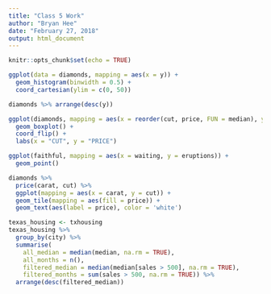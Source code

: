 ```yaml
---
title: "Class 5 Work"
author: "Bryan Hee"
date: "February 27, 2018"
output: html_document
---
```


```r
knitr::opts_chunk$set(echo = TRUE)
```

```r
ggplot(data = diamonds, mapping = aes(x = y)) +
  geom_histogram(binwidth = 0.5) +
  coord_cartesian(ylim = c(0, 50))
```

```r
diamonds %>% arrange(desc(y))
```

```r
ggplot(diamonds, mapping = aes(x = reorder(cut, price, FUN = median), y = price)) + 
  geom_boxplot() +
  coord_flip() +
  labs(x = "CUT", y = "PRICE")
```

```r
ggplot(faithful, mapping = aes(x = waiting, y = eruptions)) +
  geom_point()
```

```r
diamonds %>% 
  price(carat, cut) %>% 
  ggplot(mapping = aes(x = carat, y = cut)) +
  geom_tile(mapping = aes(fill = price)) +
  geom_text(aes(label = price), color = 'white')
```

```r
texas_housing <- txhousing
texas_housing %>%
  group_by(city) %>%
  summarise(
    all_median = median(median, na.rm = TRUE), 
    all_months = n(),
    filtered_median = median(median[sales > 500], na.rm = TRUE),
    filtered_months = sum(sales > 500, na.rm = TRUE)) %>%
  arrange(desc(filtered_median))
```
